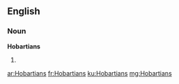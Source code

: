 ==English==

===Noun===
'''Hobartians'''

# {{plural of|[[Hobartian]]}}

[[ar:Hobartians]]
[[fr:Hobartians]]
[[ku:Hobartians]]
[[mg:Hobartians]]